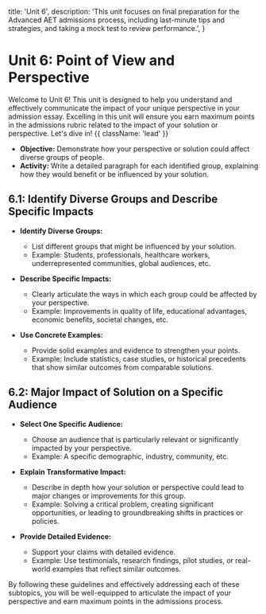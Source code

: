 
  title: 'Unit 6',
  description:
    'This unit focuses on final preparation for the Advanced AET admissions process, including last-minute tips and strategies, and taking a mock test to review performance.',
}

<HeroPattern />


# Unit 6: Point of View and Perspective

Welcome to Unit 6! This unit is designed to help you understand and effectively communicate the impact of your unique perspective in your admission essay. Excelling in this unit will ensure you earn maximum points in the admissions rubric related to the impact of your solution or perspective. Let's dive in! {{ className: 'lead' }}

- **Objective:** Demonstrate how your perspective or solution could affect diverse groups of people.
- **Activity:** Write a detailed paragraph for each identified group, explaining how they would benefit or be influenced by your solution.


## 6.1: Identify Diverse Groups and Describe Specific Impacts

- **Identify Diverse Groups:**
  - List different groups that might be influenced by your solution.
  - Example: Students, professionals, healthcare workers, underrepresented communities, global audiences, etc.

- **Describe Specific Impacts:**
  - Clearly articulate the ways in which each group could be affected by your perspective.
  - Example: Improvements in quality of life, educational advantages, economic benefits, societal changes, etc.

- **Use Concrete Examples:**
  - Provide solid examples and evidence to strengthen your points.
  - Example: Include statistics, case studies, or historical precedents that show similar outcomes from comparable solutions.

## 6.2: Major Impact of Solution on a Specific Audience

- **Select One Specific Audience:**
  - Choose an audience that is particularly relevant or significantly impacted by your perspective.
  - Example: A specific demographic, industry, community, etc.

- **Explain Transformative Impact:**
  - Describe in depth how your solution or perspective could lead to major changes or improvements for this group.
  - Example: Solving a critical problem, creating significant opportunities, or leading to groundbreaking shifts in practices or policies.

- **Provide Detailed Evidence:**
  - Support your claims with detailed evidence.
  - Example: Use testimonials, research findings, pilot studies, or real-world examples that reflect similar outcomes.

By following these guidelines and effectively addressing each of these subtopics, you will be well-equipped to articulate the impact of your perspective and earn maximum points in the admissions process.